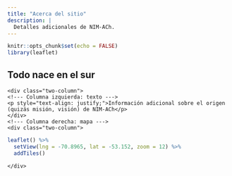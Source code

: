 ```yaml
---
title: "Acerca del sitio"
description: |
  Detalles adicionales de NIM-ACh.
---
```


```r
knitr::opts_chunk$set(echo = FALSE)
library(leaflet)
```

<div class="l-page">
  <!--- Cabezal: título --->
  <h2>Todo nace en el sur</h2>
  <div class="row">
    <div class="two-column">
    <!--- Columna izquierda: texto --->
    <p style="text-align: justify;">Información adicional sobre el origen (quizás misión, visión) de NIM-ACh</p>
    </div>
    <!--- Columna derecha: mapa --->
    <div class="two-column">
```r
leaflet() %>% 
  setView(lng = -70.8965, lat = -53.152, zoom = 12) %>% 
  addTiles()
```
    </div>
  </div>
</div>

